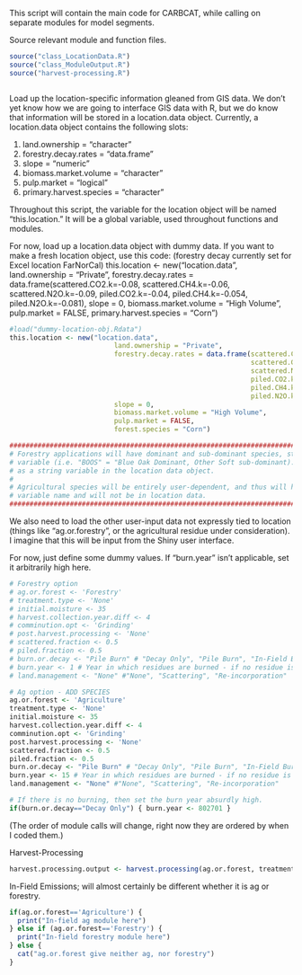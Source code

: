 This script will contain the main code for CARBCAT, while calling on separate modules for
model segments.

Source relevant module and function files.
```r
source("class_LocationData.R")
source("class_ModuleOutput.R")
source("harvest-processing.R")



```

Load up the location-specific information gleaned from GIS data. 
We don't yet know how we are going to interface GIS data with R, but we do know that information
will be stored in a location.data object. Currently, a location.data object contains the following slots:

1) land.ownership = "character"
2) forestry.decay.rates = "data.frame"
3) slope = "numeric"
4) biomass.market.volume = "character"
5) pulp.market = "logical"
6) primary.harvest.species = "character"

Throughout this script, the variable for the location object will be named "this.location." It will be a global
variable, used throughout functions and modules.

For now, load up a location.data object with dummy data. If you want to make a fresh location 
object, use this code: (forestry decay currently set for Excel location FarNorCal)
this.location <- new("location.data",
                          land.ownership = "Private",
                          forestry.decay.rates = data.frame(scattered.CO2.k=-0.08,
                                                            scattered.CH4.k=-0.06,
                                                            scattered.N2O.k=-0.09,
                                                            piled.CO2.k=-0.04,
                                                            piled.CH4.k=-0.054,
                                                            piled.N2O.k=-0.081),
                          slope = 0,
                          biomass.market.volume = "High Volume",
                          pulp.market = FALSE,
                          primary.harvest.species = "Corn")
```r
#load("dummy-location-obj.Rdata")
this.location <- new("location.data",
                          land.ownership = "Private",
                          forestry.decay.rates = data.frame(scattered.CO2.k=-0.08,
                                                            scattered.CH4.k=-0.06,
                                                            scattered.N2O.k=-0.09,
                                                            piled.CO2.k=-0.04,
                                                            piled.CH4.k=-0.054,
                                                            piled.N2O.k=-0.081),
                          slope = 0,
                          biomass.market.volume = "High Volume",
                          pulp.market = FALSE,
                          forest.species = "Corn")

########################################################################################
# Forestry applications will have dominant and sub-dominant species, stored as a single
# variable (i.e. "BOOS" = "Blue Oak Dominant, Other Soft sub-dominant). We wil keep that 
# as a string variable in the location data object.
#
# Agricultural species will be entirely user-dependent, and thus will have a different
# variable name and will not be in location data.
########################################################################################


```
We also need to load the other user-input data not expressly tied to location (things like "ag.or.forestry", or
the agricultural residue under consideration). I imagine that this will be input from the Shiny user interface.

For now, just define some dummy values. If "burn.year" isn't applicable, set it arbitrarily high here.
```r
# Forestry option
# ag.or.forest <- 'Forestry'
# treatment.type <- 'None'
# initial.moisture <- 35
# harvest.collection.year.diff <- 4
# comminution.opt <- 'Grinding'
# post.harvest.processing <- 'None'
# scattered.fraction <- 0.5
# piled.fraction <- 0.5
# burn.or.decay <- "Pile Burn" # "Decay Only", "Pile Burn", "In-Field Burn"
# burn.year <- 1 # Year in which residues are burned - if no residue is being burned, this will be set arbitrarily large in-module.
# land.management <- "None" #"None", "Scattering", "Re-incorporation"

# Ag option - ADD SPECIES
ag.or.forest <- 'Agriculture'
treatment.type <- 'None'
initial.moisture <- 35
harvest.collection.year.diff <- 4
comminution.opt <- 'Grinding'
post.harvest.processing <- 'None'
scattered.fraction <- 0.5
piled.fraction <- 0.5
burn.or.decay <- "Pile Burn" # "Decay Only", "Pile Burn", "In-Field Burn"
burn.year <- 15 # Year in which residues are burned - if no residue is being burned, this will be set arbitrarily large in-module.
land.management <- "None" #"None", "Scattering", "Re-incorporation"

# If there is no burning, then set the burn year absurdly high.
if(burn.or.decay=="Decay Only") { burn.year <- 802701 }

```

(The order of module calls will change, right now they are ordered by when I coded them.)

Harvest-Processing
```r
harvest.processing.output <- harvest.processing(ag.or.forest, treatment.type, initial.moisture, harvest.collection.year.diff, comminution.opt, post.harvest.processing, scattered.fraction, piled.fraction)
```

In-Field Emissions; will almost certainly be different whether it is ag or forestry.
```r
if(ag.or.forest=='Agriculture') {
  print("In-field ag module here")
} else if (ag.or.forest=='Forestry') {
  print("In-field forestry module here")
} else {
  cat("ag.or.forest give neither ag, nor forestry")
}






```











